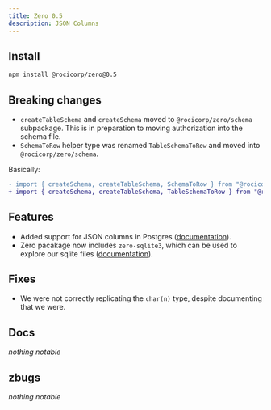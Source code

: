 ```yaml
---
title: Zero 0.5
description: JSON Columns
---
```


## Install

```bash
npm install @rocicorp/zero@0.5
```

## Breaking changes

- `createTableSchema` and `createSchema` moved to `@rocicorp/zero/schema` subpackage. This is in preparation to moving authorization into the schema file.
- `SchemaToRow` helper type was renamed `TableSchemaToRow` and moved into `@rocicorp/zero/schema`.

Basically:

```diff
- import { createSchema, createTableSchema, SchemaToRow } from "@rocicorp/zero";
+ import { createSchema, createTableSchema, TableSchemaToRow } from "@rocicorp/zero/schema";
```

## Features

- Added support for JSON columns in Postgres ([documentation](/docs/postgres-support)).
- Zero pacakage now includes `zero-sqlite3`, which can be used to explore our sqlite files ([documentation](/docs/recipes)).

## Fixes

- We were not correctly replicating the `char(n)` type, despite documenting that we were.

## Docs

*nothing notable*

## zbugs

*nothing notable*